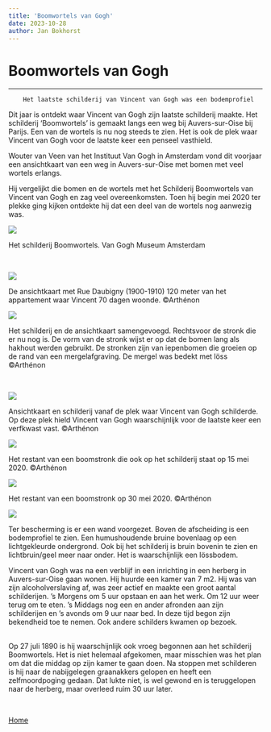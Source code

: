 ```yaml
---
title: 'Boomwortels van Gogh'
date: 2023-10-28
author: Jan Bokhorst
---
```


# Boomwortels van Gogh

---


        Het laatste schilderij van Vincent van Gogh was een bodemprofiel

   Dit jaar is ontdekt waar Vincent van Gogh zijn laatste schilderij maakte. Het schilderij ‘Boomwortels’ is gemaakt langs een weg bij Auvers-sur-Oise bij Parijs. Een van de wortels is nu nog steeds te zien. Het is ook de plek waar Vincent van Gogh voor de laatste keer een penseel vasthield.

  


Wouter van Veen van het Instituut Van Gogh in Amsterdam vond dit voorjaar een ansichtkaart van een weg in Auvers-sur-Oise met bomen met veel wortels erlangs.

Hij vergelijkt die bomen en de wortels met het Schilderij Boomwortels van Vincent van Gogh en zag veel overeenkomsten. Toen hij begin mei 2020 ter plekke ging kijken ontdekte hij dat een deel van de wortels nog aanwezig was.  

  

 ![](../img/treerootspainting%20%28Middel%29-1920w.jpg)

Het schilderij Boomwortels. Van Gogh Museum Amsterdam

﻿


 ![](../img/postcard%20%28Middel%29-1920w.jpg)

De ansichtkaart met Rue Daubigny (1900-1910) 120 meter van het appartement waar Vincent 70 dagen woonde. ©Arthénon

  

 ![](../img/postcardcolorized%20%28Middel%29-1920w.jpg)

Het schilderij en de ansichtkaart samengevoegd. Rechtsvoor de stronk die er nu nog is. De vorm van de stronk wijst er op dat de bomen lang als hakhout werden gebruikt. De stronken zijn van iepenbomen die groeien op de rand van een mergelafgraving. De mergel was bedekt met löss ©Arthénon

﻿﻿  

 ![](../img/postcardprojection%20%28Middel%29-1920w.jpg)

Ansichtkaart en schilderij vanaf de plek waar Vincent van Gogh schilderde. Op deze plek hield Vincent van Gogh waarschijnlijk voor de laatste keer een verfkwast vast. ©Arthénon


 ![](../img/ruedaubigny15may20%20%28Middel%29-1920w.jpg)

Het restant van een boomstronk die ook op het schilderij staat op 15 mei 2020. ©Arthénon

  

 ![](../img/ruedaubigny30may20%20%28Middel%29-1920w.jpg)

Het restant van een boomstronk op 30 mei 2020. ©Arthénon

  

 ![](../img/ruedaubignyjune20%20%28Middel%29-1920w.jpg)

Ter bescherming is er een wand voorgezet. Boven de afscheiding is een bodemprofiel te zien. Een humushoudende bruine bovenlaag op een lichtgekleurde ondergrond. Ook bij het schilderij is bruin bovenin te zien en lichtbruin/geel meer naar onder. Het is waarschijnlijk een lössbodem.


Vincent van Gogh was na een verblijf in een inrichting in een herberg in Auvers-sur-Oise gaan wonen. Hij huurde een kamer van 7 m2. Hij was van zijn alcoholverslaving af, was zeer actief en maakte een groot aantal schilderijen. ’s Morgens om 5 uur opstaan en aan het werk. Om 12 uur weer terug om te eten. ’s Middags nog een en ander afronden aan zijn schilderijen en ’s avonds om 9 uur naar bed. In deze tijd begon zijn bekendheid toe te nemen. Ook andere schilders kwamen op bezoek.


﻿﻿  
 Op 27 juli 1890 is hij waarschijnlijk ook vroeg begonnen aan het schilderij Boomwortels. Het is niet helemaal afgekomen, maar misschien was het plan om dat die middag op zijn kamer te gaan doen. Na stoppen met schilderen is hij naar de nabijgelegen graanakkers gelopen en heeft een zelfmoordpoging gedaan. Dat lukte niet, is wel gewond en is teruggelopen naar de herberg, maar overleed ruim 30 uur later. 

﻿

  


[Home](index.htm#dm)﻿  



